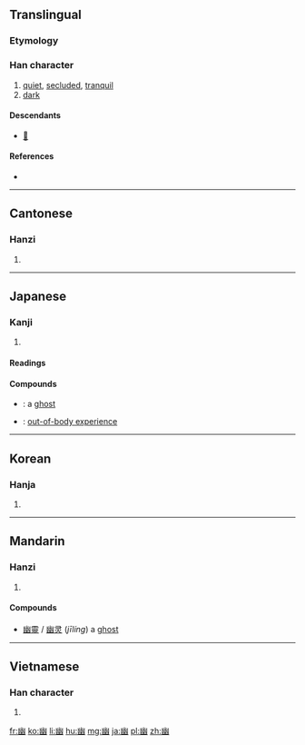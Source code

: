 {{also|凼}}
==Translingual==

===Etymology===
{{Han compound|𢆶|山|t1=幺幺|ls=psc}}

===Han character===
{{Han char|rn=52|rad=幺|as=06|sn=9|four=2277<sub>0</sub>|canj=山女戈戈 (UVII)|ids=⿻[[山]][[𢆶]]}}

# [[quiet]], [[secluded]], [[tranquil]]
# [[dark]]

====Descendants====
* [[𧍘]]

====References====
* {{Han ref|kx=0342.120|dkj=09205|dj=0651.100|hdz=21094.080|uh=5E7D|ud=24189|bh=ABD5|bd=43989}}

----

==Cantonese==

===Hanzi===
{{yue-hanzi|jyut=[[jau1]]|y=yau1}}

# {{defn|lang=yue|sort=幺06}}

----

==Japanese==

===Kanji===
{{ja-kanji|grade=c|rs=幺06}}

# {{defn|lang=ja|sort=幺06}}

====Readings====
{{ja-readings
|on=[[ゆう]] (yū)
|kun=[[くらい]] (kurai), [[かすか]] (kasuka)
}}

====Compounds====
* {{ja-r|幽霊|ゆうれい}}: a [[ghost]]
* {{ja-r|幽体離脱|ゆうたい りだつ}}: [[out-of-body experience]]

----

==Korean==

===Hanja===
{{ko-hanja|hangeul=유|rv=yu|mr=yu}}

# {{defn|lang=ko|sort=幺06}}

----

==Mandarin==
===Hanzi===
{{cmn-hanzi|pin=[[yōu]] ([[you1]]), [[jī]] ([[ji1]])|wg=yu<sup>1</sup>, chi<sup>1</sup>}}

# {{defn|lang=cmn|sort=幺06}}

====Compounds====
* [[幽靈]] / [[幽灵]] (''jīlíng'') a [[ghost]]

----

==Vietnamese==

===Han character===
{{vi-hantu|[[u]], [[ù]]|rs=幺06}}

# {{defn|lang=vi|sort=幺06}}

[[fr:幽]]
[[ko:幽]]
[[li:幽]]
[[hu:幽]]
[[mg:幽]]
[[ja:幽]]
[[pl:幽]]
[[zh:幽]]